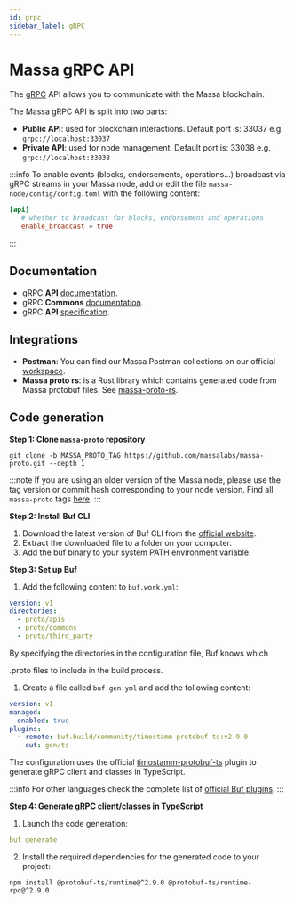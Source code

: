 ```yaml
---
id: grpc
sidebar_label: gRPC
---
```


# Massa gRPC API

The [gRPC](https://grpc.io/) API allows you to communicate with the Massa blockchain.

The Massa gRPC API is split into two parts:

- **Public API**: used for blockchain interactions. Default port is:
  33037 e.g. `grpc://localhost:33037`
- **Private API**: used for node management. Default port is: 33038 e.g. `grpc://localhost:33038`

:::info
To enable events (blocks, endorsements, operations...) broadcast via gRPC streams in your Massa node, add or edit the file
`massa-node/config/config.toml` with the following content:

```toml
[api]
   # whether to broadcast for blocks, endorsement and operations
   enable_broadcast = true
```

:::

## Documentation

- gRPC **API** [documentation](https://htmlpreview.github.io/?https://github.com/massalabs/massa-proto/blob/main/doc/api.html).
- gRPC **Commons** [documentation](https://htmlpreview.github.io/?https://github.com/massalabs/massa-proto/blob/main/doc/commons.html).
- gRPC **API** [specification](https://github.com/massalabs/massa-proto/tree/main/proto/apis/massa/api/v1).

## Integrations

- **Postman**: You can find our Massa Postman collections on our official
  [workspace](https://www.postman.com/massalabs).
- **Massa proto rs**: is a Rust library which contains generated code from Massa protobuf files. See
  [massa-proto-rs](https://github.com/massalabs/massa-proto-rs).

## Code generation

**Step 1: Clone `massa-proto` repository**

```shell
git clone -b MASSA_PROTO_TAG https://github.com/massalabs/massa-proto.git --depth 1
```

:::note
If you are using an older version of the Massa node, please use the tag version or commit hash corresponding to your node version.
Find all `massa-proto` tags [here](https://github.com/massalabs/massa-proto/tags).
:::

**Step 2: Install Buf CLI**

1.  Download the latest version of Buf CLI from the [official website](https://docs.buf.build/installation).
2.  Extract the downloaded file to a folder on your computer.
3.  Add the buf binary to your system PATH environment variable.

**Step 3: Set up Buf**

1.  Add the following content to `buf.work.yml`:

```yaml
version: v1
directories:
  - proto/apis
  - proto/commons
  - proto/third_party
```

By specifying the directories in the configuration file, Buf knows which

<span class="title-ref">.proto</span> files to include in the build process.

1.  Create a file called `buf.gen.yml` and add the following content:

```yaml
version: v1
managed:
  enabled: true
plugins:
  - remote: buf.build/community/timostamm-protobuf-ts:v2.9.0
    out: gen/ts
```

The configuration uses the official [timostamm-protobuf-ts](https://buf.build/community/timostamm-protobuf-ts)
plugin to generate gRPC client and classes in TypeScript.

:::info
For other languages check the complete list of [official Buf plugins](https://buf.build/plugins).
:::

**Step 4: Generate gRPC client/classes in TypeScript**

1.  Launch the code generation:

```yaml
buf generate
```

2.  Install the required dependencies for the generated code to your project:

```shell
npm install @protobuf-ts/runtime@^2.9.0 @protobuf-ts/runtime-rpc@^2.9.0
```

